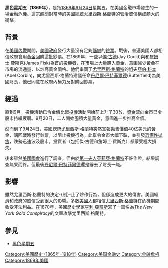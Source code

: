 '''黑色星期五（1869年）'''，是指[[1869年|1869年]][[9月24日|9月24日]]星期五，在美國金融市場發生的一場[[金融危機|金融危機]]。這宗醜聞對當時的[[美國總統|美國總統]][[尤里西斯·格蘭特|尤里西斯·格蘭特]]的管治威信構成頗大的衝擊。

==背景==

在[[美國內戰|美國內戰]]期間，[[美國政府|美國政府]]發行大量沒有足夠[[儲備|儲備]]的[[鈔票|鈔票]]。戰後，普遍美國人都相信政府會用[[黃金|黃金]]回購這批鈔票。在1869年，一些以[[傑·古德|傑·古德]](Jay Gould)與和[[詹姆士·費斯克|詹姆士·費斯克]](James Fisk)為首的[[投機者|投機者]]，在[[市場|市場]]上大量購入[[黃金|黃金]]，意圖減少黃金在市場的流通量，以炒高黃金價格。他們串同了[[尤里西斯·格蘭特|尤里西斯·格蘭特]]的姐夫[[亞伯·科本|亞伯·科本]](Abel Corbin)，向尤里西斯·格蘭特建議任命[[丹尼爾·巴特菲爾德|丹尼爾·巴特菲爾德]](Butterfield)為美國財長，他已同意在政府內極力反對購回鈔票。

==經過==

直到9月，投機活動已令金價比起[[投機|投機]]活動開始前上升了30%，[[資金|資金]]流向金市已令股市持續疲弱。9月20日，二人開始囤積大量黃金，意圖進一步推高金價。

然而到了9月24日，美國總統[[尤里西斯·格蘭特|尤里西斯·格蘭特]]突然宣報[[拋售|拋售]]價值40亿美元的黃金，購回戰時發行鈔票，以阻止投機行為。此舉令金市大幅下跌，並引發[[恐慌性拋售|恐慌性拋售]]，跌勢迅速波及股市，投資者（包括傑‧古德和詹姆士‧費斯克）都蒙受極大損失。

後來雖然[[美國國會|美國國會]]進行了調查，但由於[[第一夫人|第一夫人]][[茱莉亞·格蘭特|茱莉亞·格蘭特]]不許作證，結果調查無果而終。但最後[[丹尼爾·巴特菲爾德|丹尼爾·巴特菲爾德]]還是辭去了財長一職。

==影響==

雖然尤里西斯·格蘭特的決定-{制}-止了炒作行為，但卻造成更大的傷害。美國經濟和政府的威信受到很大的影響。多数[[美國人|美國人]]都相信[[尤里西斯·格蘭特|尤里西斯·格蘭特]]在危機期間收受非法利益。在1870年，美國歷史學家[[亨利·亞當斯|亨利·亞當斯]]寫了一篇名為''The New York Gold Conspiracy''的文章攻擊尤里西斯·格蘭特。

==參見==
* [[黑色星期五|黑色星期五]]

{{股灾}}
{{Authority control}}
[[Category:美國歷史_(1865年-1918年)|Category:美國歷史 (1865年-1918年)]]
[[Category:美国金融史|Category:美国金融史]]
[[Category:金融危机|Category:金融危机]]
[[Category:1869年美國|Category:1869年美國]]